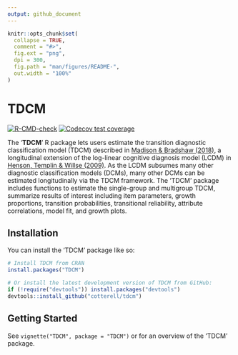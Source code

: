 ```yaml
---
output: github_document
---
```


<!-- README.md is generated from README.Rmd. Please edit that file -->

```r
knitr::opts_chunk$set(
  collapse = TRUE,
  comment = "#>",
  fig.ext = "png",
  dpi = 300,
  fig.path = "man/figures/README-",
  out.width = "100%" 
)
```

# TDCM

<!-- badges: start -->
[![R-CMD-check](https://github.com/cotterell/tdcm/actions/workflows/R-CMD-check.yaml/badge.svg)](https://github.com/cotterell/tdcm/actions/workflows/R-CMD-check.yaml)
[![Codecov test coverage](https://codecov.io/gh/cotterell/tdcm/branch/main/graph/badge.svg)](https://app.codecov.io/gh/cotterell/tdcm?branch=main)
<!-- badges: end -->

The '**TDCM**' R package lets users estimate the transition diagnostic 
classification model (TDCM) described in 
[Madison & Bradshaw (2018)](https://doi.org/10.1007/s11336-018-9638-5), a 
longitudinal extension of the log-linear cognitive diagnosis model (LCDM) in 
[Henson, Templin & Willse (2009)](https://doi.org/10.1007/s11336-008-9089-5). As 
the LCDM subsumes many other diagnostic classification models (DCMs), many other 
DCMs can be estimated longitudinally via the TDCM framework. The 'TDCM' package 
includes functions to estimate the single-group and multigroup TDCM, summarize 
results of interest including item parameters, growth proportions, transition 
probabilities, transitional reliability, attribute correlations, model fit, and 
growth plots.

## Installation

You can install the 'TDCM' package like so:

::: .pkgdown-release
``` r
# Install TDCM from CRAN
install.packages("TDCM")
```
:::

``` r
# Or install the latest development version of TDCM from GitHub:
if (!require("devtools")) install.packages("devtools")
devtools::install_github("cotterell/tdcm")
```

## Getting Started

See `vignette("TDCM", package = "TDCM")` or for an overview of the 'TDCM'
package.
